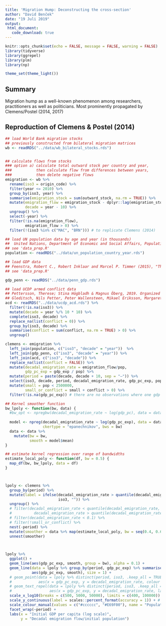 ```yaml
---
title: 'Migration Hump: Deconstructing the cross-section'
author: "David Benček"
date: "19 Juli 2019"
output: 
 html_document:
   code_download: true
---
```


```r
knitr::opts_chunk$set(echo = FALSE, message = FALSE, warning = FALSE)
library(tidyverse)
library(ggrepel)
library(plm)
library(np)

theme_set(theme_light())
```

## Summary

Migration hump as a well-known phenomenon among researchers, practitioners as well as politicians.
Most prominently propagated by Clemens/Postel (2014, 2017)


## Reproduction of Clemens & Postel (2014)

```r
## load World Bank migration stocks
## previously constructed from bilateral migration matrices
wb <- readRDS("../data/wb_bilateral_stocks.rds")


## calculate flows from stocks
### option a) calculate total outward stock per country and year, 
###           then calculate flow from differences between years,
###           then delete negative flows
emigration <- wb %>%
  rename(iso3 = origin_code) %>%
  filter(year <= 2010) %>%
  group_by(iso3, year) %>%
  summarise(emigration_stock = sum(outward_stock, na.rm = TRUE)) %>%
  mutate(emigration_flow = emigration_stock - dplyr::lag(emigration_stock, order_by = year),
         decade = year - 10) %>%
  ungroup() %>%
  select(-year) %>%
  filter(!is.na(emigration_flow),
         emigration_flow > 0) %>%
  filter(!(iso3 %in% c("MAC", "BRN"))) # to replicate Clemens (2014)
```

```r
## load UN population data by age and year (in thousands)
##  United Nations, Department of Economic and Social Affairs, Population Division (2019). World Population Prospects 2019, Online Edition.
## see 'data_prep.R'
population <- readRDS("../data/un_population_country_year.rds")
```


```r
## load GDP data
## Feenstra, Robert C., Robert Inklaar and Marcel P. Timmer (2015), "The Next Generation of the Penn World Table" American Economic Review, 105(10), 3150-3182, available for download at www.ggdc.net/pwt
## see 'data_prep.R'

gdp_penn <- readRDS("../data/penn_gdp.rds")
```

```r
## load UCDP armed conflict data
## Pettersson, Therese; Stina Högbladh & Magnus Öberg, 2019. Organized violence, 1989-2018 and peace agreements, Journal of Peace Research 56(4).
## Gleditsch, Nils Petter, Peter Wallensteen, Mikael Eriksson, Margareta Sollenberg, and Håvard Strand (2002) Armed Conflict 1946-2001: A New Dataset. Journal of Peace Research 39(5). 
acd <- readRDS("../data/ucdp_acd.rds") %>%
  filter(!is.na(iso3)) %>%
  mutate(decade = year %/% 10 * 10) %>% 
  complete(iso3, decade) %>%
  replace_na(list(conflict = 0)) %>%
  group_by(iso3, decade) %>%
  summarise(conflict = sum(conflict, na.rm = TRUE) > 0) %>%
  ungroup()
```

```r
clemens <- emigration %>%
  left_join(population, c("iso3", "decade" = "year"))  %>%
  left_join(gdp_penn, c("iso3", "decade" = "year")) %>%
  left_join(acd, c("iso3", "decade")) %>%
  replace_na(list(conflict = FALSE)) %>%
  mutate(decadal_emigration_rate = emigration_flow/pop,
         gdp_pc_exp = gdp_exp / pop) %>%
  mutate(period = paste(decade, decade + 10, sep = "–")) %>%
  select(iso3, decade, period, decadal_emigration_rate, gdp_pc_exp, pop, conflict) %>%
  mutate(small = pop < 2500000,
         small_or_conflict = small + conflict > 0) %>%
  filter(!is.na(gdp_pc_exp)) # there are no observations where one gdp variable is NA while the other is not.
```

```r
## Kernel smoother function
bw_lpoly <- function(bw, data) {
  #bw_opt <- npregbw(decadal_emigration_rate ~ log(gdp_pc), data = data, ckertype = "epanechnikov")
  
  model <- npreg(decadal_emigration_rate ~ log(gdp_pc_exp), data = data, 
                 ckertype = "epanechnikov", bws = bw)
  data <- data %>%
    mutate(bw = bw,
           smooth = model$mean)
}

## estimate kernel regression over range of bandwidths
estimate_local_poly <- function(df, bw = 0.5) {
  map_df(bw, bw_lpoly, data = df)
}



lpoly <- clemens %>%
  group_by(period) %>%
  mutate(label = ifelse(decadal_emigration_rate > quantile(decadal_emigration_rate, probs = 0.9),
                        iso3, "")) %>%
  ungroup() %>%
  # filter(decadal_emigration_rate < quantile(decadal_emigration_rate, probs = 0.9) & 
  #          decadal_emigration_rate > quantile(decadal_emigration_rate, probs = 0.1)) %>%
  # filter(decadal_emigration_rate < 0.1) %>%
  # filter(!small_or_conflict) %>%
  nest(-period) %>%
  mutate(smoother = data %>% map(estimate_local_poly, bw = seq(0.4, 0.6, 0.02))) %>%
  unnest(smoother)
  


lpoly %>%
  ggplot() +
  geom_line(aes(gdp_pc_exp, smooth, group = bw), alpha = 0.1) +
  geom_line(data = lpoly %>% group_by(period, gdp_pc_exp) %>% summarise(smooth = mean(smooth)),
            aes(gdp_pc_exp, smooth), size = 1) +
  # geom_point(data = lpoly %>% distinct(period, iso3, .keep_all = TRUE),
  #            aes(x = gdp_pc_exp, y = decadal_emigration_rate, colour = small), alpha = 0.2) + #colour = "#009E73"
  # geom_text_repel(data = lpoly %>% distinct(period, iso3, .keep_all = TRUE),
  #                 aes(x = gdp_pc_exp, y = decadal_emigration_rate, label = label, colour = small)) +
  scale_x_log10(breaks = c(500, 5000, 50000), limits = c(400, 100000)) +
  scale_y_continuous(label = scales::percent_format(accuracy = 1)) + # limits = c(0, 0.6)
  scale_colour_manual(values = c("#cccccc", "#E69F00"), name = "Population < 2.5 Mio.") +
  facet_wrap(~period) +
  labs(x = "Initial GDP per capita (log scale)",
       y = "Decadal emigration flow/initial population")

```



